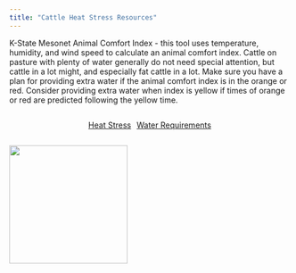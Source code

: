 ```yaml
---
title: "Cattle Heat Stress Resources"
---
```


K-State Mesonet Animal Comfort Index - this tool uses temperature, humidity, and wind speed to calculate an animal comfort index. Cattle on pasture with plenty of water generally do not need special attention, but cattle in a lot might, and especially fat cattle in a lot. Make sure you have a plan for providing extra water if the animal comfort index is in the orange or red. Consider providing extra water when index is yellow if times of orange or red are predicted following the yellow time.

::: {style="display: flex; justify-content: center; gap: 10px;"}
<a href="https://mesonet.k-state.edu/agriculture/animal/" button type="button" class="btn btn-lg btn-info">Heat Stress</button> </a>

<a href="https://lvr-explore.shinyapps.io/HeatStressWater/" button type="button" class="btn btn-lg btn-info">Water Requirements</button> </a>
:::

![](images/Water.jpg){fig-align="center" width="212"}
